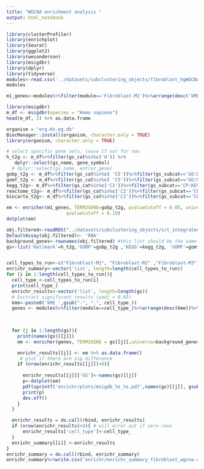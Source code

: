 ```yaml
---
title: "WGCNA enrichment analysis "
output: html_notebook
---
```


```r
library(clusterProfiler)
library(enrichplot)
library(Seurat)
library(ggplot2)
library(wesanderson)
library(msigdbr)
library(dplyr)
library(tidyverse)
modules<-read.csv('../datasets/subclustering_objects/fibroblast_hgWGCNA_moduleAssignment.csv')
modules
```
```r
m1_genes<-modules%>%filter(module=='Fibroblast-M1')%>%arrange(desc('kME_Fibroblast.M1'))%>%pull(gene_name)
```

```r
library(msigdbr)
m_df <- msigdbr(species = "Homo sapiens")
head(m_df, 2) %>% as.data.frame

organism = "org.Hs.eg.db"
BiocManager::install(organism, character.only = TRUE)
library(organism, character.only = TRUE)
```
```r
# select specific gene sets, leave C7 out for now
h_t2g <- m_df%>%filter(gs_cat%in%c('H')) %>% 
   dplyr::select(gs_name, gene_symbol)
  # dplyr::select(gs_name, entrez_gene)
gobp_t2g <- m_df%>%filter(gs_cat%in%c( 'C5'))%>%filter(gs_subcat=='GO:BP')%>% dplyr::select(gs_name, gene_symbol)
gomf_t2g <- m_df%>%filter(gs_cat%in%c( 'C5'))%>%filter(gs_subcat=='GO:MF')%>% dplyr::select(gs_name, gene_symbol)
kegg_t2g<- m_df%>%filter(gs_cat%in%c('C2'))%>%filter(gs_subcat=='CP:KEGG')%>%dplyr::select(gs_name, gene_symbol)
reactome_t2g<- m_df%>%filter(gs_cat%in%c('C2'))%>%filter(gs_subcat=='CP:REACTOME')%>%dplyr::select(gs_name, gene_symbol)
biocarta_t2g<- m_df%>%filter(gs_cat%in%c('C2'))%>%filter(gs_subcat=='CP:BIOCARTA')%>%dplyr::select(gs_name, gene_symbol)
```

```r
em <- enricher(m1_genes, TERM2GENE=gobp_t2g, pvalueCutoff = 0.05, universe=background_genes,
                      qvalueCutoff = 0.10)
dotplot(em)
```

```r
obj.filtered<-readRDS("../datasets/subclustering_objects/sct_integrated_lung_Neutrophil_doub_removed.rds")
DefaultAssay(obj.filtered)<- 'RNA'
background_genes<-rownames(obj.filtered) #this list should be the same for all subsets 
gs<-list('Hallmark'=h_t2g,'GOBP'=gobp_t2g ,'KEGG'=kegg_t2g, 'GOMF'=gomf_t2g,'REACTOME' =reactome_t2g, 'BIOCARTA'=biocarta_t2g)


cell_types_to_run<-c("Fibroblast-M1", "Fibroblast-M2" ,"Fibroblast-M3","Fibroblast-M4", "Fibroblast-M5", "Fibroblast-M6","Fibroblast-M7")
enrichr_summary<-vector('list', length=length(cell_types_to_run))
for (i in 1:length(cell_types_to_run)){
  cell_type_<-cell_types_to_run[i]
  print(cell_type_)
  enrichr_results<-vector('list', length=length(gs))
  # Exctract significant results (padj < 0.05)
  kme<-paste0('kME_',gsub("-", ".", cell_type_))
  genes <- modules%>%filter(module==cell_type_)%>%arrange(desc(kme))%>%pull(gene_name)
  

 
  for (j in 1:length(gs)){
    print(names(gs)[[j]])
    em <- enricher(genes, TERM2GENE = gs[[j]],universe=background_genes)

    enrichr_results[[j]] <- em %>% as.data.frame()
     # plot if there are sig difference
    if (nrow(enrichr_results[[j]])>0){
    
      enrichr_results[[j]]['GS']<-names(gs)[[j]]
      p<-dotplot(em)
      pdf(sprintf('enrichr/plots/msigdb_%s_%s.pdf',names(gs)[[j]], gsub('/', '.', cell_type_)), 8, 8)
      print(p)
      dev.off()
    }
  }

  enrichr_results = do.call(rbind, enrichr_results)
  if (nrow(enrichr_results)>0){ # will error out if zero rows
      enrichr_results['cell_type']<-cell_type_
  }
  enrichr_summary[[i]] <-enrichr_results
}
enrichr_summary = do.call(rbind, enrichr_summary)
enrichr_summary%>%write.csv('enrichr/enrichr_summary_fibroblast_wgcna.csv')
```

